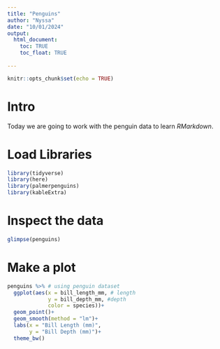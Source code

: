 ```yaml
---
title: "Penguins"
author: "Nyssa"
date: "10/01/2024"
output: 
  html_document:
    toc: TRUE 
    toc_float: TRUE 
    
---
```


```r
knitr::opts_chunk$set(echo = TRUE)
```

# Intro 

Today we are going to work with the penguin data to learn *RMarkdown*.

# Load Libraries

```r
library(tidyverse)
library(here)
library(palmerpenguins)
library(kableExtra)
```

# Inspect the data
```r
glimpse(penguins)
```

# Make a plot 

```r
penguins %>% # using penguin dataset
  ggplot(aes(x = bill_length_mm, # length
             y = bill_depth_mm, #depth 
             color = species))+
  geom_point()+
  geom_smooth(method = "lm")+
  labs(x = "Bill Length (mm)",
       y = "Bill Depth (mm)")+
  theme_bw()
```

